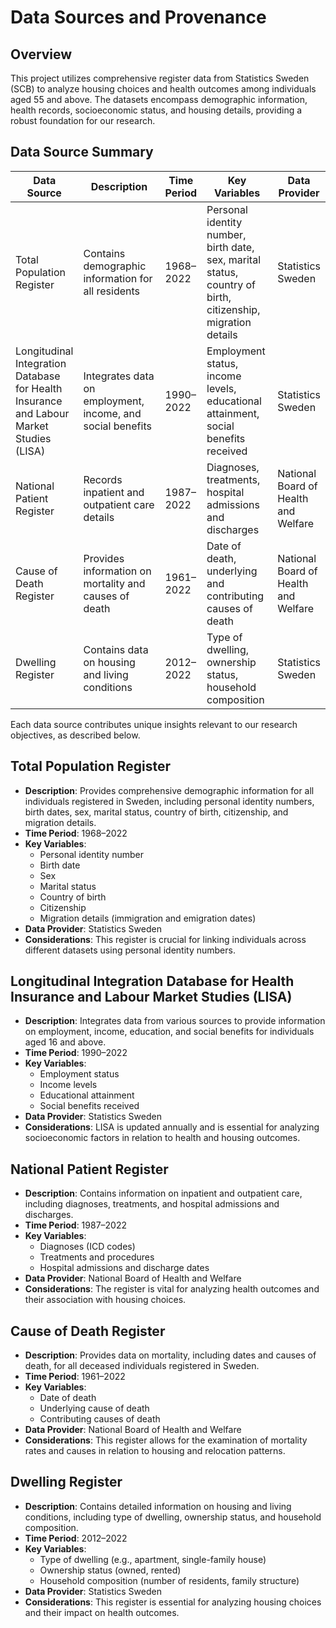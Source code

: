 # Data Sources and Provenance

## Overview

This project utilizes comprehensive register data from Statistics Sweden (SCB) to analyze housing choices and health outcomes among individuals aged 55 and above. The datasets encompass demographic information, health records, socioeconomic status, and housing details, providing a robust foundation for our research.

## Data Source Summary

| Data Source             | Description                                             | Time Period | Key Variables                          | Data Provider     |
|-------------------------|---------------------------------------------------------|-------------|----------------------------------------|-------------------|
| Total Population Register | Contains demographic information for all residents     | 1968–2022   | Personal identity number, birth date, sex, marital status, country of birth, citizenship, migration details | Statistics Sweden |
| Longitudinal Integration Database for Health Insurance and Labour Market Studies (LISA) | Integrates data on employment, income, and social benefits | 1990–2022   | Employment status, income levels, educational attainment, social benefits received | Statistics Sweden |
| National Patient Register | Records inpatient and outpatient care details          | 1987–2022   | Diagnoses, treatments, hospital admissions and discharges | National Board of Health and Welfare |
| Cause of Death Register  | Provides information on mortality and causes of death   | 1961–2022   | Date of death, underlying and contributing causes of death | National Board of Health and Welfare |
| Dwelling Register        | Contains data on housing and living conditions          | 2012–2022   | Type of dwelling, ownership status, household composition | Statistics Sweden |

Each data source contributes unique insights relevant to our research objectives, as described below.

## Total Population Register

- **Description**: Provides comprehensive demographic information for all individuals registered in Sweden, including personal identity numbers, birth dates, sex, marital status, country of birth, citizenship, and migration details.
- **Time Period**: 1968–2022
- **Key Variables**:
  - Personal identity number
  - Birth date
  - Sex
  - Marital status
  - Country of birth
  - Citizenship
  - Migration details (immigration and emigration dates)
- **Data Provider**: Statistics Sweden
- **Considerations**: This register is crucial for linking individuals across different datasets using personal identity numbers.

## Longitudinal Integration Database for Health Insurance and Labour Market Studies (LISA)

- **Description**: Integrates data from various sources to provide information on employment, income, education, and social benefits for individuals aged 16 and above.
- **Time Period**: 1990–2022
- **Key Variables**:
  - Employment status
  - Income levels
  - Educational attainment
  - Social benefits received
- **Data Provider**: Statistics Sweden
- **Considerations**: LISA is updated annually and is essential for analyzing socioeconomic factors in relation to health and housing outcomes.

## National Patient Register

- **Description**: Contains information on inpatient and outpatient care, including diagnoses, treatments, and hospital admissions and discharges.
- **Time Period**: 1987–2022
- **Key Variables**:
  - Diagnoses (ICD codes)
  - Treatments and procedures
  - Hospital admissions and discharge dates
- **Data Provider**: National Board of Health and Welfare
- **Considerations**: The register is vital for analyzing health outcomes and their association with housing choices.

## Cause of Death Register

- **Description**: Provides data on mortality, including dates and causes of death, for all deceased individuals registered in Sweden.
- **Time Period**: 1961–2022
- **Key Variables**:
  - Date of death
  - Underlying cause of death
  - Contributing causes of death
- **Data Provider**: National Board of Health and Welfare
- **Considerations**: This register allows for the examination of mortality rates and causes in relation to housing and relocation patterns.

## Dwelling Register

- **Description**: Contains detailed information on housing and living conditions, including type of dwelling, ownership status, and household composition.
- **Time Period**: 2012–2022
- **Key Variables**:
  - Type of dwelling (e.g., apartment, single-family house)
  - Ownership status (owned, rented)
  - Household composition (number of residents, family structure)
- **Data Provider**: Statistics Sweden
- **Considerations**: This register is essential for analyzing housing choices and their impact on health outcomes.



